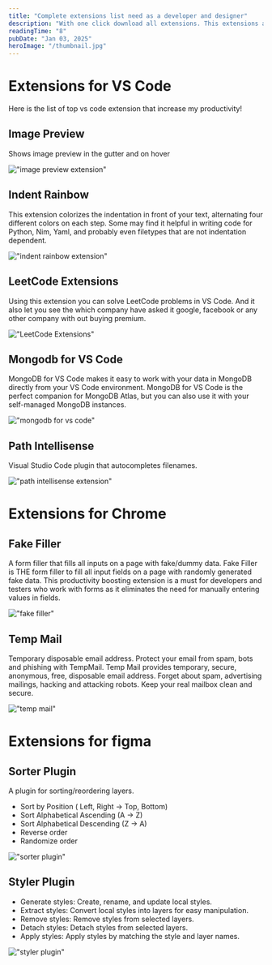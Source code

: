 ```yaml
---
title: "Complete extensions list need as a developer and designer"
description: "With one click download all extensions. This extensions are best in their category they increase the productivity of developer & designer by 100x."
readingTime: "8"
pubDate: "Jan 03, 2025"
heroImage: "/thumbnail.jpg"
---
```


# Extensions for VS Code


<HighLightBox>
  Here is the list of top vs code extension that increase my productivity!
</HighLightBox>

## Image Preview

Shows image preview in the gutter and on hover

!["image preview extension"](./images/Image-preview.png)

## Indent Rainbow

This extension colorizes the indentation in front of your text, alternating four different colors on each step. Some may find it helpful in writing code for Python, Nim, Yaml, and probably even filetypes that are not indentation dependent.

!["indent rainbow extension"](./images/indent-rainbow.png)

## LeetCode Extensions

Using this extension you can solve LeetCode problems in VS Code. And it also let you see the which company have asked it google, facebook or any other company with out buying premium.

!["LeetCode Extensions"](./images/Leetcode.png)

## Mongodb for VS Code

MongoDB for VS Code makes it easy to work with your data in MongoDB directly from your VS Code environment. MongoDB for VS Code is the perfect companion for MongoDB Atlas, but you can also use it with your self-managed MongoDB instances.

!["mongodb for vs code"](./images/mongodb-for-vs-code.png)

## Path Intellisense

Visual Studio Code plugin that autocompletes filenames.

!["path intellisense extension"](./images/path-intellisense.png)

# Extensions for Chrome

## Fake Filler

A form filler that fills all inputs on a page with fake/dummy data.
Fake Filler is THE form filler to fill all input fields on a page with randomly generated fake data. This productivity boosting extension is a must for developers and testers who work with forms as it eliminates the need for manually entering values in fields.

!["fake filler"](./images/fake-filler.png)

## Temp Mail

Temporary disposable email address. Protect your email from spam, bots and phishing with TempMail.
Temp Mail provides temporary, secure, anonymous, free, disposable email address.
Forget about spam, advertising mailings, hacking and attacking robots. Keep your real mailbox clean and secure.

!["temp mail"](./images/temp-mail-diaposable-temporary-email.png)

# Extensions for figma

## Sorter Plugin

A plugin for sorting/reordering layers.

- Sort by Position ( Left, Right -> Top, Bottom)
- Sort Alphabetical Ascending (A -> Z)
- Sort Alphabetical Descending (Z -> A)
- Reverse order
- Randomize order

!["sorter plugin"](./images/sorter-plugin.png)

## Styler Plugin

- Generate styles: Create, rename, and update local styles.
- Extract styles: Convert local styles into layers for easy manipulation.
- Remove styles: Remove styles from selected layers.
- Detach styles: Detach styles from selected layers.
- Apply styles: Apply styles by matching the style and layer names.

!["styler plugin"](./images/styler-plugin.png)

